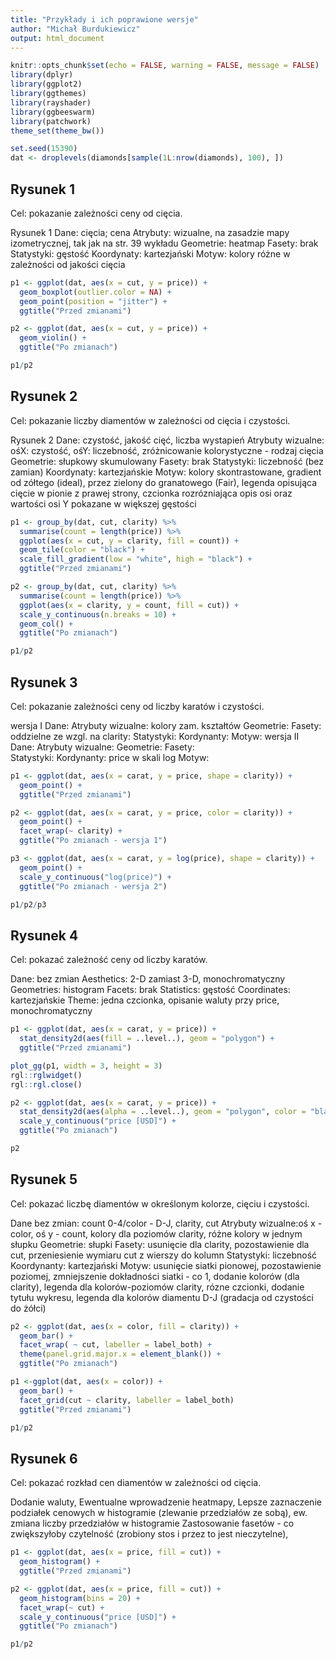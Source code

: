 ```yaml
---
title: "Przykłady i ich poprawione wersje"
author: "Michał Burdukiewicz"
output: html_document
---
```

  
```r
knitr::opts_chunk$set(echo = FALSE, warning = FALSE, message = FALSE)
library(dplyr)
library(ggplot2)
library(ggthemes)
library(rayshader)
library(ggbeeswarm)
library(patchwork)
theme_set(theme_bw())
```

```r
set.seed(15390)
dat <- droplevels(diamonds[sample(1L:nrow(diamonds), 100), ])
```



## Rysunek 1

Cel: pokazanie zależności ceny od cięcia.

Rysunek 1
Dane: cięcia; cena
Atrybuty: wizualne, na zasadzie mapy izometrycznej, tak jak na str. 39 wykładu
Geometrie: heatmap
Fasety: brak
Statystyki: gęstość
Koordynaty: kartezjański
Motyw: kolory różne w  zależności od jakości cięcia 

```r

p1 <- ggplot(dat, aes(x = cut, y = price)) +
  geom_boxplot(outlier.color = NA) +
  geom_point(position = "jitter") +
  ggtitle("Przed zmianami")

p2 <- ggplot(dat, aes(x = cut, y = price)) +
  geom_violin() +
  ggtitle("Po zmianach")

p1/p2
```




## Rysunek 2

Cel: pokazanie liczby diamentów w zależności od cięcia i czystości.

Rysunek 2
Dane: czystość, jakość cięć, liczba wystapień
Atrybuty wizualne: ośX: czystość, ośY: liczebność, zróżnicowanie kolorystyczne - rodzaj cięcia
Geometrie: słupkowy skumulowany
Fasety: brak
Statystyki: liczebność (bez zamian)
Koordynaty: kartezjańskie
Motyw: kolory skontrastowane, gradient od zółtego (ideal), przez zielony do granatowego (Fair), legenda opisująca cięcie w pionie z prawej strony, czcionka rozrózniająca opis osi oraz wartości osi Y pokazane w większej gęstości


```r
p1 <- group_by(dat, cut, clarity) %>% 
  summarise(count = length(price)) %>% 
  ggplot(aes(x = cut, y = clarity, fill = count)) +
  geom_tile(color = "black") +
  scale_fill_gradient(low = "white", high = "black") +
  ggtitle("Przed zmianami")

p2 <- group_by(dat, cut, clarity) %>% 
  summarise(count = length(price)) %>% 
  ggplot(aes(x = clarity, y = count, fill = cut)) +
  scale_y_continuous(n.breaks = 10) +
  geom_col() +
  ggtitle("Po zmianach")

p1/p2
```





## Rysunek 3

Cel: pokazanie zależności ceny od liczby karatów i czystości.

wersja I
Dane:
Atrybuty wizualne: kolory zam. kształtów
Geometrie: 
Fasety: oddzielne ze wzgl. na clarity: 
Statystyki:
Kordynanty:
Motyw:
wersja II    
Dane:
Atrybuty wizualne: 
Geometrie: 
Fasety:  
Statystyki:
Kordynanty: price w skali log
Motyw:

```r
p1 <- ggplot(dat, aes(x = carat, y = price, shape = clarity)) +
  geom_point() +
  ggtitle("Przed zmianami")

p2 <- ggplot(dat, aes(x = carat, y = price, color = clarity)) +
  geom_point() +
  facet_wrap(~ clarity) + 
  ggtitle("Po zmianach - wersja 1")

p3 <- ggplot(dat, aes(x = carat, y = log(price), shape = clarity)) +
  geom_point() +
  scale_y_continuous("log(price)") +
  ggtitle("Po zmianach - wersja 2")

p1/p2/p3
```



## Rysunek 4

Cel: pokazać zależność ceny od liczby karatów.

Dane: bez zmian
Aesthetics: 2-D zamiast 3-D, monochromatyczny
Geometries: histogram
Facets: brak
Statistics: gęstość
Coordinates: kartezjańskie
Theme: jedna czcionka, opisanie waluty przy price, monochromatyczny

```r
p1 <- ggplot(dat, aes(x = carat, y = price)) +
  stat_density2d(aes(fill = ..level..), geom = "polygon") +
  ggtitle("Przed zmianami")

plot_gg(p1, width = 3, height = 3)
rgl::rglwidget()
rgl::rgl.close()

p2 <- ggplot(dat, aes(x = carat, y = price)) +
  stat_density2d(aes(alpha = ..level..), geom = "polygon", color = "black") +
  scale_y_continuous("price [USD]") +
  ggtitle("Po zmianach")

p2
```






## Rysunek 5

Cel: pokazać liczbę diamentów w określonym kolorze, cięciu i czystości.

Dane bez zmian: count 0-4/color - D-J, clarity, cut
Atrybuty wizualne:oś x  - color, oś y - count, kolory dla poziomów clarity, różne kolory w jednym słupku
Geometrie: słupki
Fasety: usunięcie dla clarity, pozostawienie dla cut, przeniesienie wymiaru cut z wierszy do kolumn
Statystyki: liczebność
Koordynanty: kartezjański
Motyw: usunięcie siatki pionowej, pozostawienie poziomej, zmniejszenie dokładności siatki - co 1, dodanie kolorów (dla clarity), legenda dla kolorów-poziomów clarity, rózne czcionki, dodanie tytułu wykresu, legenda dla kolorów diamentu D-J (gradacja od czystości do żółci)

```r
p2 <- ggplot(dat, aes(x = color, fill = clarity)) +
  geom_bar() +
  facet_wrap( ~ cut, labeller = label_both) +
  theme(panel.grid.major.x = element_blank()) +
  ggtitle("Po zmianach")

p1 <-ggplot(dat, aes(x = color)) +
  geom_bar() +
  facet_grid(cut ~ clarity, labeller = label_both) 
  ggtitle("Przed zmianami")

p1/p2
```


## Rysunek 6

Cel: pokazać rozkład cen diamentów w zależności od cięcia.

Dodanie waluty,
Ewentualne wprowadzenie heatmapy,
Lepsze zaznaczenie podziałek cenowych w histogramie (zlewanie przedziałów ze sobą), ew. zmiana liczby przedziałów w histogramie
Zastosowanie fasetów - co zwiększyłoby czytelność (zrobiony stos i przez to jest nieczytelne),


```r
p1 <- ggplot(dat, aes(x = price, fill = cut)) +
  geom_histogram() +
  ggtitle("Przed zmianami")

p2 <- ggplot(dat, aes(x = price, fill = cut)) +
  geom_histogram(bins = 20) +
  facet_wrap(~ cut) +
  scale_y_continuous("price [USD]") +
  ggtitle("Po zmianach")

p1/p2
```

